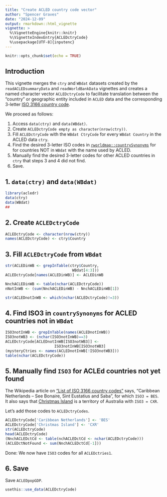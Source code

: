 ```yaml
---
title: "Create ACLED country code vector"
author: "Spencer Graves"
date: "2024-12-09"
output: rmarkdown::html_vignette
vignette: >
  %\VignetteEngine{knitr::knitr}
  %\VignetteIndexEntry{ACLEDctryCode}
  %\usepackage[UTF-8]{inputenc}
---
```


```r
knitr::opts_chunk$set(echo = TRUE)
```

## Introduction

This vignette merges the `ctry` and `WBdat` datasets 
created by the `readACLEDsummaryData` and 
`readWorldBankData` vignettes and creates a named 
character vector `ACLEDctryCode`  to facilitate 
translation between the "country" or geographic 
entity included in `ACLED` data and the corresponding 
3-letter [ISO 3166 country code](https://en.wikipedia.org/wiki/List_of_ISO_3166_country_codes).

We proceed as follows: 

1. Access `data(ctry)` and `data(WBdat)`. 
2. Create `ACLEDctryCode empty as character(nrow(ctry))`. 
3. Fill `ACLEDctryCode` with the `WBdat CtryCode` for every `WBdat Country` in the ACLED data `ctry`. 
4. Find the desired 3-letter ISO codes in [`rworldmap::countrySynonyms`](https://search.r-project.org/CRAN/refmans/rworldmap/html/countrySynonyms.html) for for countries NOT in `WBdat` with the name used by ACLED. 
5. Manually find the desired 3-letter codes for other ACLED countries in `ctry` that steps 3 and 4 did not find. 
6. Save. 

## 1. `data(ctry)` and `data(WBdat)`

```r
library(acledr)
data(ctry)
data(WBdat)
##
```

## 2. Create `ACLEDctryCode`

```r
ACLEDctryCode <- character(nrow(ctry))
names(ACLEDctryCode) <- ctry$Country
```

## 3. Fill `ACLEDctryCode` from `WBdat`

```r
str(ACLEDinWB <- grepInTable(ctry$Country, 
                              WBdat[4:3]))
ACLEDctryCode[names(ACLEDinWB)] <- ACLEDinWB

NnchACLEDinWB <- table(nchar(ACLEDctryCode))
nNotInWB <- (sum(NnchACLEDinWB) - NnchACLEDinWB[1])

str(ACLEDnotInWB <- which(nchar(ACLEDctryCode)!=3))
```

## 4. Find ISO3 in `countrySynonyms` for ACLED countries not in `WBdat`

```r
ISO3notInWB <- grepInTable(names(ACLEDnotInWB))
ISO3notWB3 <- (nchar(ISO3notInWB)==3)
ACLEDctryCode[ACLEDnotInWB[ISO3notWB3]] <- 
                      ISO3notInWB[ISO3notWB3]
(mysteryCtries <- names(ACLEDnotInWB[!ISO3notWB3]))
table(nchar(ACLEDctryCode))
```

## 5. Manually find `ISO3` for ACLEd countries not yet found 

The Wikipedia article on ["List of ISO 3166 country codes"
](https://en.wikipedia.org/wiki/List_of_ISO_3166_country_codes) says, "Caribbean Netherlands – See Bonaire, Sint Eustatius and Saba", for which `ISO3 = BES`. It also says that [Christmas Island](https://en.wikipedia.org/wiki/Christmas_Island) is a territory of Australia with `ISO3 = CXR`. 

Let's add those codes to `ACLEDctryCodes`.

```r
ACLEDctryCode['Caribbean Netherlands'] <- 'BES'
ACLEDctryCode['Christmas Island'] <- 'CXR'
str(ACLEDctryCode)
head(ACLEDctryCode)
(NnchACLEDctCd <- table(nchACLEDctCd <- nchar(ACLEDctryCode)))
(ACLEDctNotFound <- sum(NnchACLEDctCd[-1]))
```

Done: We now have `ISO3` codes for all `ACLEDctries1`. 

## 6. Save 

Save `ACLEDpopGDP`.

```r
usethis::use_data(ACLEDctryCode)
```

